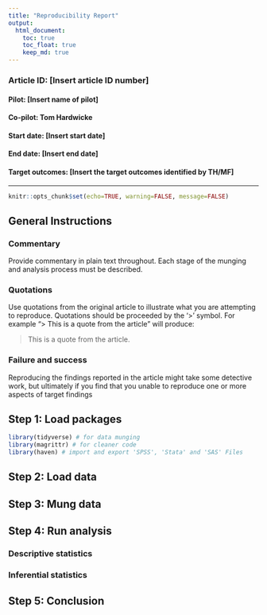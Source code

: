 ```yaml
---
title: "Reproducibility Report"
output:
  html_document:
    toc: true
    toc_float: true
    keep_md: true
---
```

### Article ID: [Insert article ID number]
#### Pilot: [Insert name of pilot]
#### Co-pilot: Tom Hardwicke  
#### Start date: [Insert start date]
#### End date: [Insert end date]   
#### Target outcomes: [Insert the target outcomes identified by TH/MF]  
______  

```r
knitr::opts_chunk$set(echo=TRUE, warning=FALSE, message=FALSE)
```

## General Instructions

### Commentary
Provide commentary in plain text throughout. Each stage of the munging and analysis process must be described.

### Quotations
Use quotations from the original article to illustrate what you are attempting to reproduce. Quotations should be proceeded by the '>' symbol. For example "> This is a quote from the article" will produce:

> This is a quote from the article.

### Failure and success
Reproducing the findings reported in the article might take some detective work, but ultimately if you find that you unable to reproduce one or more aspects of target findings

## Step 1: Load packages

```r
library(tidyverse) # for data munging
library(magrittr) # for cleaner code
library(haven) # import and export 'SPSS', 'Stata' and 'SAS' Files
```

## Step 2: Load data

## Step 3: Mung data

## Step 4: Run analysis

### Descriptive statistics

### Inferential statistics

## Step 5: Conclusion
